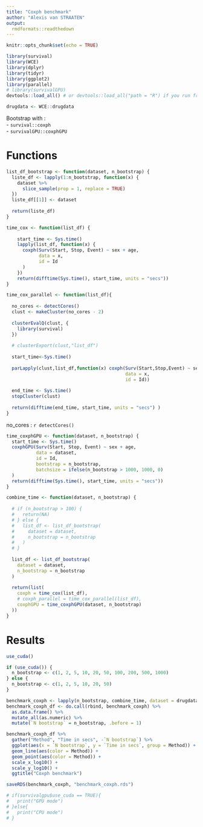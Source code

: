 ```yaml
---
title: "Coxph benchmark"
author: "Alexis van STRAATEN"
output:
  rmdformats::readthedown
---
```


```r
knitr::opts_chunk$set(echo = TRUE)
```

```r
library(survival)
library(WCE)
library(dplyr)
library(tidyr)
library(ggplot2)
library(parallel)
# library(survivalGPU)
devtools::load_all() # or devtools::load_all("path = "R") if you run from git root
```


```r
drugdata <- WCE::drugdata
```

Bootstrap with :  
- `survival::coxph`  
- `survivalGPU::coxphGPU`


# Functions

```r
list_df_bootstrap <- function(dataset, n_bootstrap) {
  liste_df <- lapply(1:n_bootstrap, function(x) {
    dataset %>%
      slice_sample(prop = 1, replace = TRUE)
  })
  liste_df[[1]] <- dataset
  
  return(liste_df)
}
```


```r
time_cox <- function(list_df) {
    
    start_time <- Sys.time()
    lapply(list_df, function(x) {
      coxph(Surv(Start, Stop, Event) ~ sex + age,
            data = x,
            id = Id
      )
    })
    return(difftime(Sys.time(), start_time, units = "secs"))
}
```


```r
time_cox_parallel <- function(list_df){
  
  no_cores <- detectCores()
  clust <- makeCluster(no_cores - 2)
  
  clusterEvalQ(clust, {
    library(survival)
  })
  
  # clusterExport(clust,"list_df")
  
  start_time<-Sys.time()
  
  parLapply(clust,list_df,function(x) coxph(Surv(Start,Stop,Event) ~ sex + age,
                                            data = x,
                                            id = Id))
  
  end_time <- Sys.time()
  stopCluster(clust)
  
  return(difftime(end_time, start_time, units = "secs") )
}
```

no_cores : `r detectCores()`

```r
time_coxphGPU <- function(dataset, n_bootstrap) {
  start_time <- Sys.time()
  coxphGPU(Surv(Start, Stop, Event) ~ sex + age,
           data = dataset,
           id = Id,
           bootstrap = n_bootstrap,
           batchsize = ifelse(n_bootstrap > 1000, 1000, 0)
  )
  return(difftime(Sys.time(), start_time, units = "secs"))
}
```


```r
combine_time <- function(dataset, n_bootstrap) {
  
  # if (n_bootstrap > 100) {
  #   return(NA)
  # } else {
  #   list_df <- list_df_bootstrap(
  #     dataset = dataset,
  #     n_bootstrap = n_bootstrap
  #   )
  # }
  
  list_df <- list_df_bootstrap(
    dataset = dataset,
    n_bootstrap = n_bootstrap
  )
  
  return(list(
    coxph = time_cox(list_df),
    # coxph_parallel = time_cox_parallel(list_df),
    coxphGPU = time_coxphGPU(dataset, n_bootstrap)
  ))
}
```


# Results

```r
use_cuda()
```


```r
if (use_cuda()) {
  n_bootstrap <- c(1, 2, 5, 10, 20, 50, 100, 200, 500, 1000)
} else {
  n_bootstrap <- c(1, 2, 5, 10, 20, 50)
}

benchmark_coxph <- lapply(n_bootstrap, combine_time, dataset = drugdata)
benchmark_coxph_df <- do.call(rbind, benchmark_coxph) %>%
  as.data.frame() %>%
  mutate_all(as.numeric) %>%
  mutate(`N bootstrap` = n_bootstrap, .before = 1)
```


```r
benchmark_coxph_df %>%
  gather("Method", "Time in secs", -`N bootstrap`) %>%
  ggplot(aes(x = `N bootstrap`, y = `Time in secs`, group = Method)) +
  geom_line(aes(color = Method)) +
  geom_point(aes(color = Method)) +
  scale_x_log10() +
  scale_y_log10() +
  ggtitle("Coxph benchmark")
```


```r
saveRDS(benchmark_coxph, "benchmark_coxph.rds")
```


```r
# if(survivalgpu$use_cuda == TRUE){
#   print("GPU mode")
# }else{
#   print("CPU mode")
# }
```
